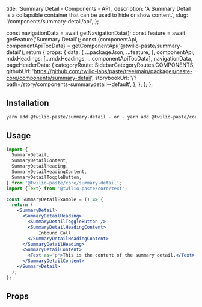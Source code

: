   title: 'Summary Detail - Components - API',
  description:
    'A Summary Detail is a collapsible container that can be used to hide or show content.',
  slug: '/components/summary-detail/api',
};




  const navigationData = await getNavigationData();
  const feature = await getFeature('Summary Detail');
  const {componentApi, componentApiTocData} = getComponentApi('@twilio-paste/summary-detail');
  return {
    props: {
      data: {
        ...packageJson,
        ...feature,
      },
      componentApi,
      mdxHeadings: [...mdxHeadings, ...componentApiTocData],
      navigationData,
      pageHeaderData: {
        categoryRoute: SidebarCategoryRoutes.COMPONENTS,
        githubUrl: 'https://github.com/twilio-labs/paste/tree/main/packages/paste-core/components/summary-detail',
        storybookUrl: '/?path=/story/components-summarydetail--default',
      },
    },
  };
};

## Installation

```bash
yarn add @twilio-paste/summary-detail - or - yarn add @twilio-paste/core
```

## Usage

```jsx
import {
  SummaryDetail,
  SummaryDetailContent,
  SummaryDetailHeading,
  SummaryDetailHeadingContent,
  SummaryDetailToggleButton,
} from '@twilio-paste/core/summary-detail';
import {Text} from '@twilio-paste/core/text';

const SummaryDetailExample = () => {
  return (
    <SummaryDetail>
      <SummaryDetailHeading>
        <SummaryDetailToggleButton />
        <SummaryDetailHeadingContent>
            Inbound Call
        </SummaryDetailHeadingContent>
      </SummaryDetailHeading>
      <SummaryDetailContent>
        <Text as="p">This is the content of the summary detail.</Text>
      </SummaryDetailContent>
    </SummaryDetail>
  );
};
```

## Props

<PropsTable componentApi={props.componentApi} />
